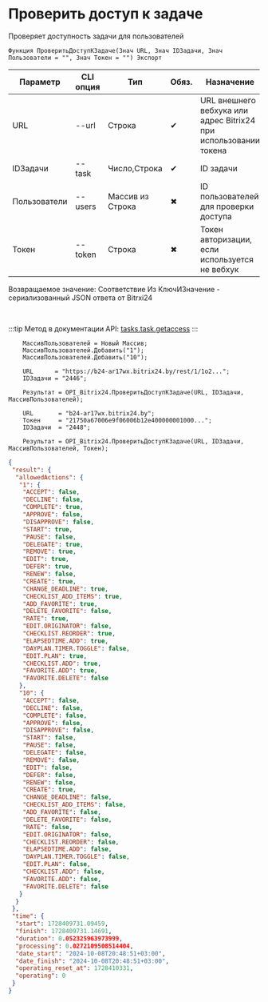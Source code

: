 ﻿---
sidebar_position: 20
---


# Проверить доступ к задаче
 Проверяет доступность задачи для пользователей



`Функция ПроверитьДоступКЗадаче(Знач URL, Знач IDЗадачи, Знач Пользователи = "", Знач Токен = "") Экспорт`

  | Параметр | CLI опция | Тип | Обяз. | Назначение |
  |-|-|-|-|-|
  | URL | --url | Строка | &#x2714; | URL внешнего вебхука или адрес Bitrix24 при использовании токена |
  | IDЗадачи | --task | Число,Строка | &#x2714; | ID задачи |
  | Пользователи | --users | Массив из Строка | &#x2716; | ID пользователей для проверки доступа |
  | Токен | --token | Строка | &#x2716; | Токен авторизации, если используется не вебхук |

  
  Возвращаемое значение:   Соответствие Из КлючИЗначение - сериализованный JSON ответа от Bitrxi24

<br/>

:::tip
Метод в документации API: [tasks.task.getaccess](https://dev.1c-bitrix.ru/rest_help/tasks/task/tasks/tasks_task_getaccess.php)
:::
<br/>


```bsl title="Пример использования для 1С:Предприятие/OneScript"
    МассивПользователей = Новый Массив;
    МассивПользователей.Добавить("1");
    МассивПользователей.Добавить("10");

    URL      = "https://b24-ar17wx.bitrix24.by/rest/1/1o2...";
    IDЗадачи = "2446";

    Результат = OPI_Bitrix24.ПроверитьДоступКЗадаче(URL, IDЗадачи, МассивПользователей);

    URL       = "b24-ar17wx.bitrix24.by";
    Токен     = "21750a67006e9f06006b12e400000001000...";
    IDЗадачи  = "2448";

    Результат = OPI_Bitrix24.ПроверитьДоступКЗадаче(URL, IDЗадачи, МассивПользователей, Токен);
```
    



```json title="Результат"
{
 "result": {
  "allowedActions": {
   "1": {
    "ACCEPT": false,
    "DECLINE": false,
    "COMPLETE": true,
    "APPROVE": false,
    "DISAPPROVE": false,
    "START": true,
    "PAUSE": false,
    "DELEGATE": true,
    "REMOVE": true,
    "EDIT": true,
    "DEFER": true,
    "RENEW": false,
    "CREATE": true,
    "CHANGE_DEADLINE": true,
    "CHECKLIST_ADD_ITEMS": true,
    "ADD_FAVORITE": true,
    "DELETE_FAVORITE": false,
    "RATE": true,
    "EDIT.ORIGINATOR": false,
    "CHECKLIST.REORDER": true,
    "ELAPSEDTIME.ADD": true,
    "DAYPLAN.TIMER.TOGGLE": false,
    "EDIT.PLAN": true,
    "CHECKLIST.ADD": true,
    "FAVORITE.ADD": true,
    "FAVORITE.DELETE": false
   },
   "10": {
    "ACCEPT": false,
    "DECLINE": false,
    "COMPLETE": false,
    "APPROVE": false,
    "DISAPPROVE": false,
    "START": false,
    "PAUSE": false,
    "DELEGATE": false,
    "REMOVE": false,
    "EDIT": false,
    "DEFER": false,
    "RENEW": false,
    "CREATE": true,
    "CHANGE_DEADLINE": false,
    "CHECKLIST_ADD_ITEMS": false,
    "ADD_FAVORITE": false,
    "DELETE_FAVORITE": false,
    "RATE": false,
    "EDIT.ORIGINATOR": false,
    "CHECKLIST.REORDER": false,
    "ELAPSEDTIME.ADD": false,
    "DAYPLAN.TIMER.TOGGLE": false,
    "EDIT.PLAN": false,
    "CHECKLIST.ADD": false,
    "FAVORITE.ADD": false,
    "FAVORITE.DELETE": false
   }
  }
 },
 "time": {
  "start": 1728409731.09459,
  "finish": 1728409731.14691,
  "duration": 0.052325963973999,
  "processing": 0.0272109508514404,
  "date_start": "2024-10-08T20:48:51+03:00",
  "date_finish": "2024-10-08T20:48:51+03:00",
  "operating_reset_at": 1728410331,
  "operating": 0
 }
}
```
